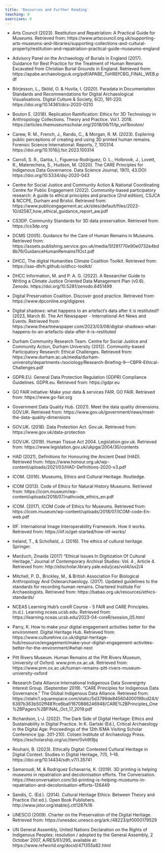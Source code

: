 ```yaml
---
title: 'Resources and Further Reading'
teaching: 0
exercises: 0
---
```



- Arts Council (2023). Restitution and Repatriation: A Practical Guide for Museums. Retrieved from: https://www.artscouncil.org.uk/supporting-arts-museums-and-libraries/supporting-collections-and-cultural-property/restitution-and-repatriation-practical-guide-museums-england 

- Advisory Panel on the Archaeology of Burials in England (2017). Guidance for Best Practice for the Treatment of Human Remains Excavated from Christian Burial Grounds in England. Retrieved from: https://apabe.archaeologyuk.org/pdf/APABE_ToHREfCBG_FINAL_WEB.pdf

- Börjesson, L., Sköld, O. & Huvila, I. (2020). Paradata in Documentation Standards and Recommendations for Digital Archaeological Visualisations. Digital Culture & Society, 6(2), 191-220. https://doi.org/10.14361/dcs-2020-0210

- Bouton E. (2018). Replication Ramification: Ethics for 3D Technology in Anthropology Collections. Theory and Practice. Vol.1. 2018. https://articles.themuseumscholar.org/2018/06/11/tp_vol1bouton/ 

- Carew, R. M., French, J., Rando, C., & Morgan, R. M. (2023). Exploring public perceptions of creating and using 3D printed human remains. Forensic Science International: Reports, 7, 100314. https://doi.org/10.1016/j.fsir.2023.100314

- Carroll, S. R., Garba, I., Figueroa-Rodríguez, O. L., Holbrook, J., Lovett, R., Materechera, S., Hudson, M. (2020). The CARE Principles for Indigenous Data Governance. Data Science Journal, 19(1), 43.DOI: https://doi.org/10.5334/dsj-2020-043 

- Centre for Social Justice and Community Action & National Coordinating Centre for Public Engagement (2022). Community-based participatory research: A guide to ethical principles and practice (2nd edition), CSJCA & NCCPE, Durham and Bristol. Retrieved from: https://www.publicengagement.ac.uk/sites/default/files/2023-10/d2587_how_ethical_guidance_report_aw.pdf 

- CS3DP. Community Standards for 3D data preservation. Retrieved from: https://cs3dp.org

- DCMS (2005). Guidance for the Care of Human Remains in Museums. Retrieved from: https://assets.publishing.service.gov.uk/media/5f291770e90e0732e4bd8b76/GuidanceHumanRemains11Oct.pdf 

- DHCC, The digital Humanities Climate Coalition Toolkit. Retrieved from: https://sas-dhrh.github.io/dhcc-toolkit/ 

- DHCC Information, M. and P. A. G. (2022). A Researcher Guide to Writing a Climate Justice Oriented Data Management Plan (v0.6). Zenodo. https://doi.org/10.5281/zenodo.6451499 

- Digital Preservation Coalition. Discover good practice. Retrieved from: https://www.dpconline.org/digipres

- Digital shadows: what happens to an artefact’s data after it is restituted? (2023, March 8). The Art Newspaper - International Art News and Events. Retrieved from: https://www.theartnewspaper.com/2023/03/08/digital-shadows-what-happens-to-an-artefacts-data-after-it-is-restituted 

- Durham Community Research Team. Centre for Social Justice and Community Action, Durham University (2012). Community-based Participatory Research: Ethical Challenges. Retrieved from: https://www.durham.ac.uk/media/durham-university/departments-/sociology/Research-Briefing-9---CBPR-Ethical-Challenges.pdf 

- GDPR.EU. General Data Protection Regulation (GDPR) Compliance Guidelines. GDPR.eu. Retrieved from: https://gdpr.eu 

- GO FAIR initiative: Make your data & services FAIR. GO FAIR. Retrieved from: https://www.go-fair.org

- Government Data Quality Hub. (2021). Meet the data quality dimensions. GOV.UK. Retrieved from: https://www.gov.uk/government/news/meet-the-data-quality-dimensions 

- GOV.UK. (2018). Data Protection Act. Gov.uk. Retrieved from: https://www.gov.uk/data-protection 

- GOV.UK. (2019). Human Tissue Act 2004. Legislation.gov.uk. Retrieved from: https://www.legislation.gov.uk/ukpga/2004/30/contents 

- HAD (2021), Definitions for Honouring the Ancient Dead (HAD). Retrieved from: https://www.honour.org.uk/wp-content/uploads/2021/03/HAD-Definitions-2020-v3.pdf

- ICOM. (2016). Museums, Ethics and Cultural Heritage. Routledge.

- ICOM (2013). Code of Ethics for Natural History Museums. Retrieved from: https://icom.museum/wp-content/uploads/2018/07/nathcode_ethics_en.pdf 

- ICOM. (2017), ICOM Code of Ethics for Museums. Retrieved from: https://icom.museum/wp-content/uploads/2018/07/ICOM-code-En-web.pdf 

- IIIF. International Image Interoperability Framework. How it works. Retrieved from: https://iiif.io/get-started/how-iiif-works/ 

- Ireland, T., & Schofield, J. (2016). The ethics of cultural heritage. Springer.

- Manžuch, Zinaida (2017) "Ethical Issues In Digitization Of Cultural Heritage," Journal of Contemporary Archival Studies: Vol. 4 , Article 4. Retrieved from: http://elischolar.library.yale.edu/jcas/vol4/iss2/4 

- Mitchell, P. D., Brickley, M., & British Association For Biological Anthropology And Osteoarchaeology. (2017). Updated guidelines to the standards for recording human remains. Chartered Institute For Archaeologists. Retrieved from: https://babao.org.uk/resources/ethics-standards/ 

- NCEAS Learning Hub’s coreR Course - 5  FAIR and CARE Principles. (n.d.). Learning.nceas.ucsb.edu. Retrieved from: https://learning.nceas.ucsb.edu/2023-04-coreR/session_05.html 

- Parry, K. How to make your digital engagement activities better for the environment. Digital Heritage Hub. Retrieved from: https://www.culturehive.co.uk/digital-heritage-hub/resource/engagement/make-your-digital-engagement-activities-better-for-the-environment/#what-next 

- Pitt Rivers Museum. Human Remains at the Pitt Rivers Museum, University of Oxford. www.prm.ox.ac.uk. Retrieved from: https://www.prm.ox.ac.uk/human-remains-pitt-rivers-museum-university-oxford 

- Research Data Alliance International Indigenous Data Sovereignty Interest Group. (September 2019). “CARE Principles for Indigenous Data Governance.” The Global Indigenous Data Alliance. Retrieved from: https://static1.squarespace.com/static/5d3799de845604000199cd24/t/6397b363b502ff481fce6baf/1670886246948/CARE%2BPrinciples_One%2BPagers%2BFINAL_Oct_17_2019.pdf 

- Richardson, L-J. (2022). The Dark Side of Digital Heritage: Ethics and Sustainability in Digital Practice. In K. Gartski (Ed.), Critical Archaeology in the Digital Age: Proceedings of the 12th IEMA Visiting Scholar Conference  (pp. 201-210). Cotsen Institute of Archaeology Press. https://escholarship.org/uc/item/0vh9t9jq 

- Rouhani, B. (2023). Ethically Digital: Contested Cultural Heritage in Digital Context. Studies in Digital Heritage, 7(1), 1–16. https://doi.org/10.14434/sdh.v7i1.35741

- Samaroudi, M. & Rodriguez Echavarria, K. (2019). 3D printing is helping museums in repatriation and decolonisation efforts. The Conversation. https://theconversation.com/3d-printing-is-helping-museums-in-repatriation-and-decolonisation-efforts-126449 

- Sandis, C. (Ed.). (2014). Cultural Heritage Ethics: Between Theory and Practice (1st ed.). Open Book Publishers. http://www.jstor.org/stable/j.ctt1287k16 

- UNESCO (2009). Charter on the Preservation of the Digital Heritage. Retrieved from: https://unesdoc.unesco.org/ark:/48223/pf0000179529

- UN General Assembly, United Nations Declaration on the Rights of Indigenous Peoples: resolution / adopted by the General Assembly, 2 October 2007, A/RES/61/295, available at: https://www.refworld.org/docid/471355a82.html 
